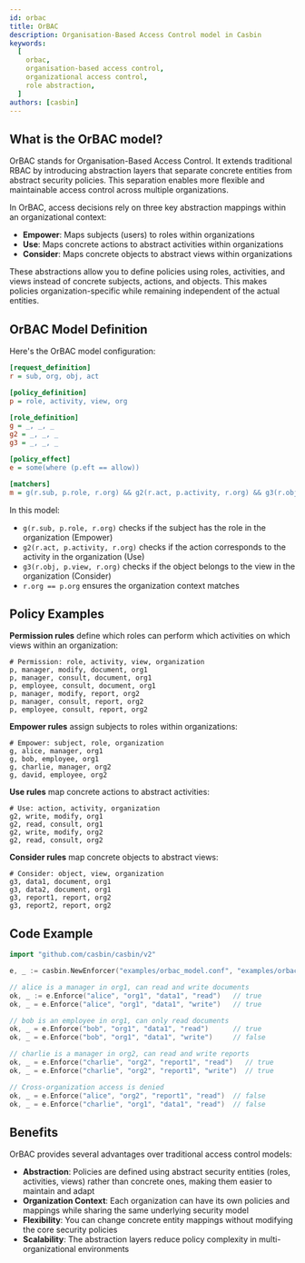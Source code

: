 ```yaml
---
id: orbac
title: OrBAC
description: Organisation-Based Access Control model in Casbin
keywords:
  [
    orbac,
    organisation-based access control,
    organizational access control,
    role abstraction,
  ]
authors: [casbin]
---
```


## What is the OrBAC model?

OrBAC stands for Organisation-Based Access Control. It extends traditional RBAC by introducing abstraction layers that separate concrete entities from abstract security policies. This separation enables more flexible and maintainable access control across multiple organizations.

In OrBAC, access decisions rely on three key abstraction mappings within an organizational context:

- **Empower**: Maps subjects (users) to roles within organizations
- **Use**: Maps concrete actions to abstract activities within organizations  
- **Consider**: Maps concrete objects to abstract views within organizations

These abstractions allow you to define policies using roles, activities, and views instead of concrete subjects, actions, and objects. This makes policies organization-specific while remaining independent of the actual entities.

## OrBAC Model Definition

Here's the OrBAC model configuration:

```ini
[request_definition]
r = sub, org, obj, act

[policy_definition]
p = role, activity, view, org

[role_definition]
g = _, _, _
g2 = _, _, _
g3 = _, _, _

[policy_effect]
e = some(where (p.eft == allow))

[matchers]
m = g(r.sub, p.role, r.org) && g2(r.act, p.activity, r.org) && g3(r.obj, p.view, r.org) && r.org == p.org
```

In this model:

- `g(r.sub, p.role, r.org)` checks if the subject has the role in the organization (Empower)
- `g2(r.act, p.activity, r.org)` checks if the action corresponds to the activity in the organization (Use)
- `g3(r.obj, p.view, r.org)` checks if the object belongs to the view in the organization (Consider)
- `r.org == p.org` ensures the organization context matches

## Policy Examples

**Permission rules** define which roles can perform which activities on which views within an organization:

```csv
# Permission: role, activity, view, organization
p, manager, modify, document, org1
p, manager, consult, document, org1
p, employee, consult, document, org1
p, manager, modify, report, org2
p, manager, consult, report, org2
p, employee, consult, report, org2
```

**Empower rules** assign subjects to roles within organizations:

```csv
# Empower: subject, role, organization
g, alice, manager, org1
g, bob, employee, org1
g, charlie, manager, org2
g, david, employee, org2
```

**Use rules** map concrete actions to abstract activities:

```csv
# Use: action, activity, organization
g2, write, modify, org1
g2, read, consult, org1
g2, write, modify, org2
g2, read, consult, org2
```

**Consider rules** map concrete objects to abstract views:

```csv
# Consider: object, view, organization
g3, data1, document, org1
g3, data2, document, org1
g3, report1, report, org2
g3, report2, report, org2
```

## Code Example

```go
import "github.com/casbin/casbin/v2"

e, _ := casbin.NewEnforcer("examples/orbac_model.conf", "examples/orbac_policy.csv")

// alice is a manager in org1, can read and write documents
ok, _ := e.Enforce("alice", "org1", "data1", "read")   // true
ok, _ = e.Enforce("alice", "org1", "data1", "write")   // true

// bob is an employee in org1, can only read documents
ok, _ = e.Enforce("bob", "org1", "data1", "read")      // true
ok, _ = e.Enforce("bob", "org1", "data1", "write")     // false

// charlie is a manager in org2, can read and write reports
ok, _ = e.Enforce("charlie", "org2", "report1", "read")   // true
ok, _ = e.Enforce("charlie", "org2", "report1", "write")  // true

// Cross-organization access is denied
ok, _ = e.Enforce("alice", "org2", "report1", "read")  // false
ok, _ = e.Enforce("charlie", "org1", "data1", "read")  // false
```

## Benefits

OrBAC provides several advantages over traditional access control models:

- **Abstraction**: Policies are defined using abstract security entities (roles, activities, views) rather than concrete ones, making them easier to maintain and adapt
- **Organization Context**: Each organization can have its own policies and mappings while sharing the same underlying security model
- **Flexibility**: You can change concrete entity mappings without modifying the core security policies
- **Scalability**: The abstraction layers reduce policy complexity in multi-organizational environments

